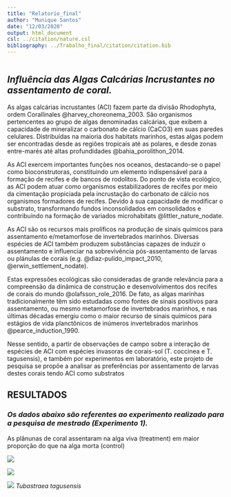 ```yaml
---
title: "Relatorio_final"
author: "Munique Santos"
date: "12/03/2020"
output: html_document
csl: ../citation/nature.csl
bibliography: ../Trabalho_final/citation/citation.bib
---
```


```r

```

## *Influência das Algas Calcárias Incrustantes no assentamento de coral.*

As algas calcárias incrustantes (ACI) fazem parte da divisão Rhodophyta, ordem Corallinales @harvey_choreonema_2003. São organismos pertencentes ao grupo de algas denominadas calcárias, que exibem a capacidade de mineralizar o carbonato de cálcio (CaCO3) em suas paredes celulares. Distribuídas na maioria dos habitats marinhos, estas algas podem ser encontradas desde as regiões tropicais até as polares, e desde zonas entre-marés até altas profundidades @bahia_porolithon_2014.

As ACI exercem importantes funções nos oceanos, destacando-se o papel como bioconstrutoras, constituindo um elemento indispensável para a formação de recifes e de bancos de rodolitos. Do ponto de vista ecológico, as ACI podem atuar como organismos estabilizadores de recifes por meio da cimentação propiciada pela incrustação do carbonato de cálcio nos organismos formadores de recifes. Devido à sua capacidade de modificar o substrato, transformando fundos inconsolidados em consolidados e contribuindo na formação de variados microhabitats @littler_nature_nodate.

As ACI são os recursos mais prolíficos na produção de sinais químicos para assentamento e/metamorfose de invertebrados marinhos. Diversas espécies de ACI também produzem substâncias capazes de induzir o assentamento e influenciar na sobrevivência pós-assentamento de larvas ou plánulas de corais (e.g. @diaz-pulido_impact_2010, @erwin_settlement_nodate).

Estas expressões ecológicas são consideradas de grande relevância para a compreensão da dinâmica de construção e desenvolvimentos dos recifes de corais do mundo @olafsson_role_2016. De fato, as algas marinhas tradicionalmente têm sido estudadas como fontes de sinais positivos para assentamento, ou mesmo metamorfose de invertebrados marinhos, e nas últimas décadas emergiu como o maior recurso de sinais químicos para estágios de vida planctônicos de inúmeros invertebrados marinhos @pearce_induction_1990.
 
Nesse sentido, a partir de observações de campo sobre a interação de espécies de ACI com espécies invasoras de corais-sol (T. coccinea e T. tagusensis), e também por experimentos em laboratório, este projeto de pesquisa se propõe a analisar as preferências por assentamento de larvas destes corais tendo ACI como substratos

## **RESULTADOS**

### _Os dados abaixo são referentes ao experimento realizado para a pesquisa de mestrado (Experimento 1)._

As plânunas de coral assentaram na alga viva (treatment) em maior proporção do que na alga morta (control)



![](../Trabalho_final/figuras/figura01.png)


![](../Trabalho_final/figuras/figura03.png)


![](../Trabalho_final/figuras/DSC_1912.jpg)
*Tubastraea tagusensis*
